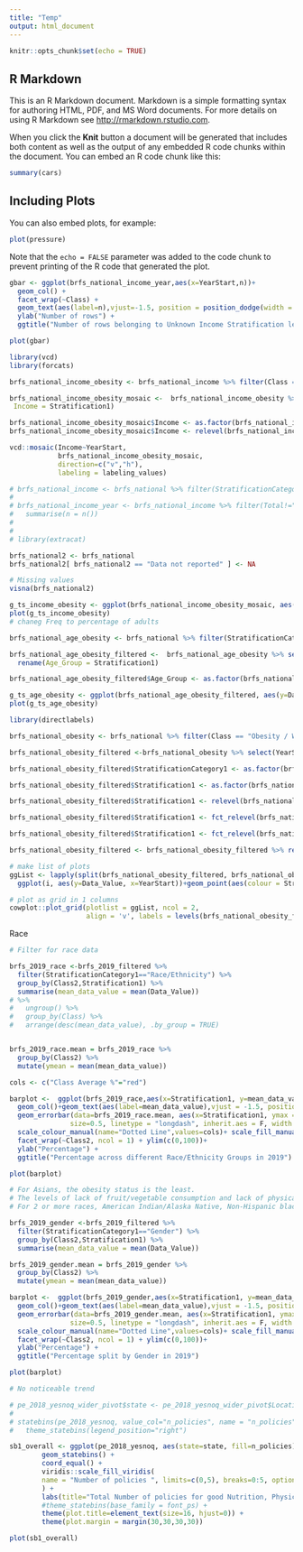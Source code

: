 ```yaml
---
title: "Temp"
output: html_document
---
```


```r
knitr::opts_chunk$set(echo = TRUE)
```

## R Markdown

This is an R Markdown document. Markdown is a simple formatting syntax for authoring HTML, PDF, and MS Word documents. For more details on using R Markdown see <http://rmarkdown.rstudio.com>.

When you click the **Knit** button a document will be generated that includes both content as well as the output of any embedded R code chunks within the document. You can embed an R code chunk like this:

```r
summary(cars)
```

## Including Plots

You can also embed plots, for example:

```r
plot(pressure)
```

Note that the `echo = FALSE` parameter was added to the code chunk to prevent printing of the R code that generated the plot.


```r

gbar <- ggplot(brfs_national_income_year,aes(x=YearStart,n))+
  geom_col() +
  facet_wrap(~Class) + 
  geom_text(aes(label=n),vjust=-1.5, position = position_dodge(width = 1),size=3)+
  ylab("Number of rows") + 
  ggtitle("Number of rows belonging to Unknown Income Stratification level, faceted by Class")

plot(gbar)

```

```r

library(vcd)
library(forcats)

brfs_national_income_obesity <- brfs_national_income %>% filter(Class == "Obesity / Weight Status" & QuestionRenamed=="Obese")

brfs_national_income_obesity_mosaic <-  brfs_national_income_obesity %>% select(YearStart,Stratification1,Data_Value) %>% rename(Freq = Data_Value,
 Income = Stratification1) 

brfs_national_income_obesity_mosaic$Income <- as.factor(brfs_national_income_obesity_mosaic$Income)
brfs_national_income_obesity_mosaic$Income <- relevel(brfs_national_income_obesity_mosaic$Income,"Less than $15,000")

vcd::mosaic(Income~YearStart, 
            brfs_national_income_obesity_mosaic,
            direction=c("v","h"),
            labeling = labeling_values)

```

```r

# brfs_national_income <- brfs_national %>% filter(StratificationCategory1=="Income")
# 
# brfs_national_income_year <- brfs_national_income %>% filter(Total!="Total" & Income=="Data not reported") %>% group_by(YearStart, Class) %>%
#   summarise(n = n())
# 
# 
# library(extracat)

brfs_national2 <- brfs_national
brfs_national2[ brfs_national2 == "Data not reported" ] <- NA

# Missing values
visna(brfs_national2)

```
```r

g_ts_income_obesity <- ggplot(brfs_national_income_obesity_mosaic, aes(y=Freq, x=YearStart))+geom_point(aes(colour = Income, group = Income))+geom_line(aes(colour = Income, group = Income)) 
plot(g_ts_income_obesity)
# chaneg Freq to percentage of adults


```
``` r
brfs_national_age_obesity <- brfs_national %>% filter(StratificationCategory1=="Age (years)" & Class == "Obesity / Weight Status" & QuestionRenamed=="Obese")

brfs_national_age_obesity_filtered <-  brfs_national_age_obesity %>% select(YearStart,Stratification1,Data_Value) %>%
  rename(Age_Group = Stratification1)

brfs_national_age_obesity_filtered$Age_Group <- as.factor(brfs_national_age_obesity_filtered$Age_Group)

g_ts_age_obesity <- ggplot(brfs_national_age_obesity_filtered, aes(y=Data_Value, x=YearStart))+geom_point(aes(colour = Age_Group, group = Age_Group))+geom_line(aes(colour = Age_Group, group = Age_Group)) 
plot(g_ts_age_obesity)

```
``` r

library(directlabels)

brfs_national_obesity <- brfs_national %>% filter(Class == "Obesity / Weight Status" & QuestionRenamed=="Obese")

brfs_national_obesity_filtered <-brfs_national_obesity %>% select(YearStart,StratificationCategory1,Stratification1,Data_Value)

brfs_national_obesity_filtered$StratificationCategory1 <- as.factor(brfs_national_obesity_filtered$StratificationCategory1)

brfs_national_obesity_filtered$Stratification1 <- as.factor(brfs_national_obesity_filtered$Stratification1)

brfs_national_obesity_filtered$Stratification1 <- relevel(brfs_national_obesity_filtered$Stratification1,"Less than $15,000")

brfs_national_obesity_filtered$Stratification1 <- fct_relevel(brfs_national_obesity_filtered$Stratification1, "Less than high school", after = 1)

brfs_national_obesity_filtered$Stratification1 <- fct_relevel(brfs_national_obesity_filtered$Stratification1, "College graduate", after = Inf)

brfs_national_obesity_filtered <- brfs_national_obesity_filtered %>% rename(Stratification=Stratification1)

# make list of plots
ggList <- lapply(split(brfs_national_obesity_filtered, brfs_national_obesity_filtered$StratificationCategory1), function(i) {
  ggplot(i, aes(y=Data_Value, x=YearStart))+geom_point(aes(colour = Stratification, group = Stratification))+geom_line(aes(colour = Stratification, group = Stratification))}) 

# plot as grid in 1 columns
cowplot::plot_grid(plotlist = ggList, ncol = 2,
                   align = 'v', labels = levels(brfs_national_obesity_filtered$StratificationCategory1))

```

Race
``` r

# Filter for race data

brfs_2019_race <-brfs_2019_filtered %>%
  filter(StratificationCategory1=="Race/Ethnicity") %>%
  group_by(Class2,Stratification1) %>%
  summarise(mean_data_value = mean(Data_Value))
# %>%
#   ungroup() %>%
#   group_by(Class) %>%
#   arrange(desc(mean_data_value), .by_group = TRUE)


brfs_2019_race.mean = brfs_2019_race %>%
  group_by(Class2) %>%
  mutate(ymean = mean(mean_data_value))

cols <- c("Class Average %"="red")

barplot <-  ggplot(brfs_2019_race,aes(x=Stratification1, y=mean_data_value))+
  geom_col()+geom_text(aes(label=mean_data_value),vjust = -1.5, position = position_dodge(width = 1),size=3)+
  geom_errorbar(data=brfs_2019_race.mean, aes(x=Stratification1, ymax = ymean, ymin = ymean, colour="Class Average %"),
               size=0.5, linetype = "longdash", inherit.aes = F, width = 1)+
  scale_colour_manual(name="Dotted Line",values=cols)+ scale_fill_manual(name="Bar",values=cols) +
  facet_wrap(~Class2, ncol = 1) + ylim(c(0,100))+
  ylab("Percentage") +
  ggtitle("Percentage across different Race/Ethnicity Groups in 2019")

plot(barplot)

# For Asians, the obesity status is the least.
# The levels of lack of fruit/vegetable consumption and lack of physical activity are not that much higher for Hawaiian/Pacific Island people even though their obesity status is the highest. This could be due to genetic or other factors, not captured in the available data.
# For 2 or more races, American Indian/Alaska Native, Non-Hispanic black -> they have less nutrition and physical activity than others, and also high obesity status.

```

``` r

brfs_2019_gender <-brfs_2019_filtered %>%
  filter(StratificationCategory1=="Gender") %>%
  group_by(Class2,Stratification1) %>%
  summarise(mean_data_value = mean(Data_Value))

brfs_2019_gender.mean = brfs_2019_gender %>%
  group_by(Class2) %>%
  mutate(ymean = mean(mean_data_value))

barplot <-  ggplot(brfs_2019_gender,aes(x=Stratification1, y=mean_data_value))+
  geom_col()+geom_text(aes(label=mean_data_value),vjust = -1.5, position = position_dodge(width = 1),size=3)+
  geom_errorbar(data=brfs_2019_gender.mean, aes(x=Stratification1, ymax = ymean, ymin = ymean, colour="Class Average %"),
               size=0.5, linetype = "longdash", inherit.aes = F, width = 1)+
  scale_colour_manual(name="Dotted Line",values=cols)+ scale_fill_manual(name="Bar",values=cols) +
  facet_wrap(~Class2, ncol = 1) + ylim(c(0,100))+
  ylab("Percentage") +
  ggtitle("Percentage split by Gender in 2019")

plot(barplot)

# No noticeable trend

# pe_2018_yesnoq_wider_pivot$state <- pe_2018_yesnoq_wider_pivot$LocationAbbr
#
# statebins(pe_2018_yesnoq, value_col="n_policies", name = "n_policies") +
#   theme_statebins(legend_position="right")

```

```r

sb1_overall <- ggplot(pe_2018_yesnoq, aes(state=state, fill=n_policies)) +
        geom_statebins() +
        coord_equal() +
        viridis::scale_fill_viridis(
        name = "Number of policies ", limits=c(0,5), breaks=0:5, option = "magma", direction = -1
        ) +
        labs(title="Total Number of policies for good Nutrition, Physicial Activity and Television Viewing ") +
        #theme_statebins(base_family = font_ps) +
        theme(plot.title=element_text(size=16, hjust=0)) +
        theme(plot.margin = margin(30,30,30,30))

plot(sb1_overall)

```
